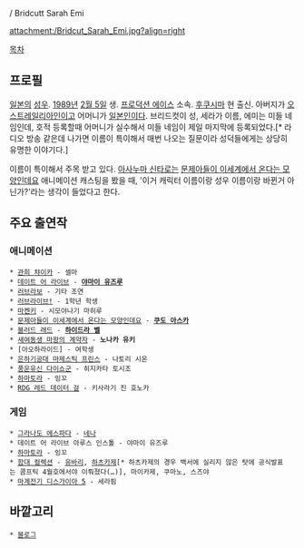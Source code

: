 {{{+1 ブリドカット セーラ 恵美(-えみ) }}} / Bridcutt Sarah Emi

attachment:/Bridcut_Sarah_Emi.jpg?align=right

[[목차]]

== 프로필 ==
[[일본]]의 [[성우]]. [[1989년]] [[2월 5일]] 생. [[프로덕션 에이스]] 소속. [[후쿠시마]] 현 출신. 아버지가 [[오스트레일리아]]인이고 어머니가 [[일본]]인이다. 브리드컷이 성, 세라가 이름, 에미는 미들 네임인데, 호적 등록할때 어머니가 실수해서 미들 네임이 제일 마지막에 등록되었다.[* 라디오 방송 같은데 나가면 이름이 특이해서 매번 나오는 질문이라 성덕들에게는 상당히 유명한 이야기다.]

이름이 특이해서 주목 받고 있다. [[아사누마 신타로]]는 [[문제아들이 이세계에서 온다는 모양인데요]] 애니메이션 캐스팅을 봤을 때, '이거 캐릭터 이름이랑 성우 이름이랑 바뀐거 아닌가?'라는 생각이 들었다고 한다.

== 주요 출연작 ==
=== 애니메이션 ===
 * [[관희 챠이카]] - 셀마
 * [[데이트 어 라이브]] - '''[[야마이 유즈루]]'''
 * [[러브라보]] - 기타 조연
 * [[러브라이브!]] - 1학년 학생
 * [[마켄키]] - 시모야나기 마히루
 * [[문제아들이 이세계에서 온다는 모양인데요]] - '''[[쿠도 아스카]]'''
 * [[블러드 래드]] - '''[[하이드라 벨]]'''
 * [[새여동생 마왕의 계약자]] - '''노나카 유키'''
 * [아오하라이드] - 여학생
 * [[은하기공대 마제스틱 프린스]] - 나토리 시온
 * [[풍운유신 다이쇼군]] - 히지카타 토시조
 * [[하마토라]] - 잉꼬
 * [[RDG 레드 데이터 걸]] - 키사라기 진 호노카

=== 게임 ===
 * [[그라나도 에스파다]] - [[네나(그라나도 에스파다)|네나]]
 * 데이트 어 라이브 아루스 인스톨 - 야마이 유즈루
 * [[하마토라]] - 잉꼬
 * [[함대 컬렉션]] - [[유바리(함대 컬렉션)|유바리]], [[하츠카제]][* 하츠카제의 경우 백서에 실리지 않은 탓에 공식발표는 콤프틱 4월호에서야 이뤄졌다(…)], 마이카제, 쿠마노, 스즈야
 * [[마계전기 디스가이아 5]] - 세라핌

== 바깥고리 ==
 * [http://ameblo.jp/sarahnosu/ 블로그]
